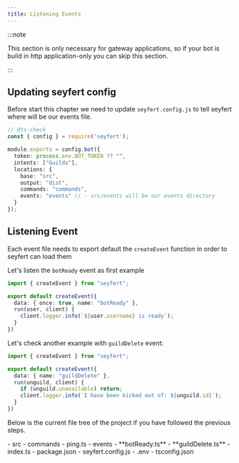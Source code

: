 ```yaml
---
title: Listening Events
---
```



:::note

This section is only necessary for gateway applications, so if your bot is build in http application-only you can skip this section.

:::

## Updating seyfert config

Before start this chapter we need to update `seyfert.config.js` to tell seyfert where will be our events file.

```ts {11} title="seyfert.config.js" showLineNumbers
// @ts-check
const { config } = require('seyfert');

module.exports = config.bot({
  token: process.env.BOT_TOKEN ?? "",
  intents: ["Guilds"],
  locations: {
    base: "src",
    output: "dist",
    commands: "commands",
    events: "events" // - src/events will be our events directory
  }
});
```

## Listening Event

Each event file needs to export default the `createEvent` function in order to seyfert can load them

Let's listen the `botReady` event as first example

```ts title="src/events/botReady.ts" showLineNumbers
import { createEvent } from "seyfert";

export default createEvent({
  data: { once: true, name: "botReady" },
  run(user, client) {
    client.logger.info(`${user.username} is ready`);
  }
})
```


Let's check another example with `guildDelete` event:

```ts title="src/events/guildDelete.ts" showLineNumbers
import { createEvent } from "seyfert";

export default createEvent({
  data: { name: "guildDelete" },
  run(unguild, client) {
    if (unguild.unavailable) return;
    client.logger.info(`I have been kicked out of: ${unguild.id}`);
  }
})
```

Below is the current file tree of the project if you have followed the previous steps.

<FileTree>
- src
	- commands
		- ping.ts
	- events
		- **botReady.ts**
		- **guildDelete.ts**
	- index.ts
- package.json
- seyfert.config.js
- .env
- tsconfig.json
</FileTree>